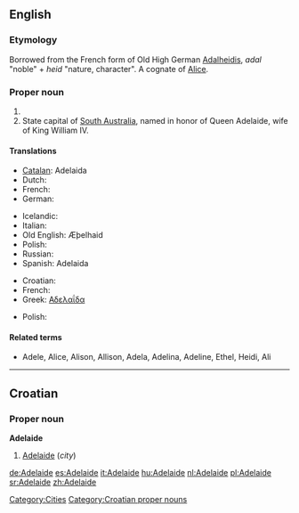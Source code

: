 {{see|Adélaïde}}
==English==

===Etymology===
Borrowed from the French form of Old High German [[Adalheidis]], ''adal'' "noble" + ''heid'' "nature, character". A cognate of [[Alice]].

===Proper noun===
{{en-proper noun}}

# {{given name|female|from Germanic|}}
# State capital of [[South Australia]], named in honor of Queen Adelaide, wife of King William IV.

====Translations====
{{trans-top|female given name}}
* [[Catalan]]: Adelaida
* Dutch: {{t-|nl|Adelheid}}
* French: {{t-|fr|Adélaïde}}
* German: {{t+|de|Adelheid}}
{{trans-mid}}
* Icelandic: {{t+|is|Aðalheiður}}
* Italian: {{t+|it|Adelaide}}
* Old English: Æþelhaid
* Polish: {{t+|pl|Adelajda}}
* Russian: {{t+|ru|Аделаида|tr=Adelaída|sc=Cyrl}}
* Spanish: Adelaida
{{trans-bottom}}
{{trans-top|state capital of South Australia}}
* Croatian: {{t-|hr|Adelaide|m}}
* French: {{t-|fr|Adélaïde}}
* Greek: [[Αδελαΐδα]] 
{{trans-mid}}
* Polish: {{t+|pl|Adelajda}}
{{trans-bottom}}

====Related terms====
* Adele, Alice, Alison, Allison, Adela, Adelina, Adeline, Ethel, Heidi, Ali

[[Category:Cities]]


----

==Croatian==

===Proper noun===
'''Adelaide''' {{m}}

# [[#English|Adelaide]] (''city'')

[[Category:Croatian proper nouns]]

[[de:Adelaide]]
[[es:Adelaide]]
[[it:Adelaide]]
[[hu:Adelaide]]
[[nl:Adelaide]]
[[pl:Adelaide]]
[[sr:Adelaide]]
[[zh:Adelaide]]